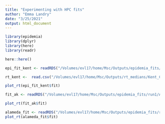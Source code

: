 ```yaml
---
title: "Experimenting with HPC fits"
author: "Emma Landry"
date: "3/25/2021"
output: html_document
---
```


```r
library(epidemia)
library(dplyr)
library(here)
library(readr)
```

```r
here::here()
```

```r
epi_fit_kent <- readRDS("/Volumes/evl17/home/Msc/Outputs/epidemia_fits/Kent_County_DE_3280335.pbs.rds")
```

```r
rt_kent <-  read.csv("/Volumes/evl17/home/Msc/Outputs/rt_medians/Kent_County_DE_3280335.pbs_medians.rds")
```

```r
plot_rt(epi_fit_kent$fit)
```


```r
fit_ak <- readRDS("/Volumes/evl17/home/Msc/Outputs/epidemia_fits/run1/Anchorage_Municipality_AK_3281739[2].pbs.rds")
```

```r
plot_rt(fit_ak$fit)
```
```r
alameda_fit <- readRDS("/Volumes/evl17/home/Msc/Outputs/epidemia_fits/run1/Alameda_County_CA_3281739[5].pbs.rds")
plot_rt(alameda_fit$fit)
```

